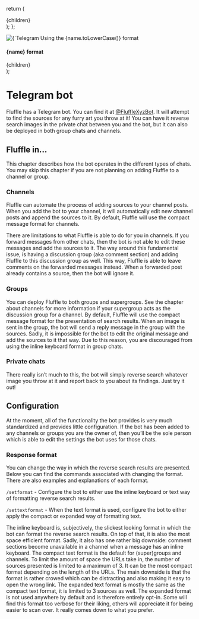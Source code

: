   return (
    <Layout title="Telegram bot" maxWidth="4xl">
      <div className="prose max-w-none">
        {children}
      </div>
    </Layout>
  );
};

  <div className="flex flex-wrap sm:flex-nowrap flex-col-reverse sm:flex-row items-center sm:space-x-4">
    <div className="sm:w-72 max-w-fit flex-shrink-0">
      <img className="w-full rounded m-0" alt={`Telegram bot using the ${name.toLowerCase()}`} src={`../images/${src}.jpg`} />
      <span className="text-sm text-muted italic">Using the {name.toLowerCase()} format</span>
    </div>
    <div className="mb-2 sm:mb-0">
      <h4>{name} format</h4>
      {children}
    </div>
  </div>
);

# Telegram bot

Fluffle has a Telegram bot. You can find it at <a href="https://t.me/FluffleXyzBot" target="_blank" rel="noreferrer">@FluffleXyzBot</a>. It will attempt to find the sources for any furry art you throw at it! You can have it reverse search images in the private chat between you and the bot, but it can also be deployed in both group chats and channels.

## Fluffle in...

This chapter describes how the bot operates in the different types of chats. You may skip this chapter if you are not planning on adding Fluffle to a channel or group.

### Channels

Fluffle can automate the process of adding sources to your channel posts. When you add the bot to your channel, it will automatically edit new channel posts and append the sources to it. By default, Fluffle will use the compact message format for channels.

There are limitations to what Fluffle is able to do for you in channels. If you forward messages from other chats, then the bot is not able to edit these messages and add the sources to it. The way around this fundamental issue, is having a discussion group (aka comment section) and adding Fluffle to this discussion group as well. This way, Fluffle is able to leave comments on the forwarded messages instead. When a forwarded post already contains a source, then the bot will ignore it.

### Groups

You can deploy Fluffle to both groups and supergroups. See the chapter about channels for more information if your supergroup acts as the discussion group for a channel. By default, Fluffle will use the compact message format for the presentation of search results. When an image is sent in the group, the bot will send a reply message in the group with the sources. Sadly, it is impossible for the bot to edit the original message and add the sources to it that way. Due to this reason, you are discouraged from using the inline keyboard format in group chats.

### Private chats

There really isn’t much to this, the bot will simply reverse search whatever image you throw at it and report back to you about its findings. Just try it out!

<h2 id="configuration">Configuration</h2>

At the moment, all of the functionality the bot provides is very much standardized and provides little configuration. If the bot has been added to any channels or groups you are the owner of, then you’ll be the sole person which is able to edit the settings the bot uses for those chats.

<h3 id="response-format">Response format</h3>

You can change the way in which the reverse search results are presented. Below you can find the commands associated with changing the format. There are also examples and explanations of each format.

`/setformat` - Configure the bot to either use the inline keyboard or text way of formatting reverse search results.

`/settextformat` - When the text format is used, configure the bot to either apply the compact or expanded way of formatting text.

<div className="space-y-2 sm:space-y-8">
  <Format name="Inline keyboard" src="inline-keyboard">
    The inline keyboard is, subjectively, the slickest looking format in which the bot can format the reverse search results. On top of that, it is also the most space efficient format. Sadly, it also has one rather big downside: comment sections become unavailable in a channel when a message has an inline keyboard.
  </Format>

  <Format name="Compact text" src="message-compact">
    The compact text format is the default for (super)groups and channels. To limit the amount of space the URLs take in, the number of sources presented is limited to a maximum of 3. It can be the most compact format depending on the length of the URLs. The main downside is that the format is rather crowed which can be distracting and also making it easy to open the wrong link.
  </Format>

  <Format name="Expanded text" src="message-expanded">
    The expanded text format is mostly the same as the compact text format, it is limited to 3 sources as well. The expanded format is not used anywhere by default and is therefore entirely opt-in. Some will find this format too verbose for their liking, others will appreciate it for being easier to scan over. It really comes down to what you prefer.
  </Format>
</div>
